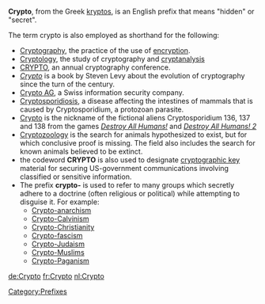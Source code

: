 {{Wiktionarypar|Crypto|Crypto-}}
'''Crypto''', from the Greek [[kryptos]], is an English prefix that means "hidden" or "secret".

The term crypto is also employed as shorthand for the following:

*[[Cryptography]], the practice of the use of [[encryption]].
*[[Cryptology]], the study of cryptography and [[cryptanalysis]]
*[[CRYPTO (conference)|CRYPTO]], an annual cryptography conference.
*''[[Crypto: How the Code Rebels Beat the Government Saving Privacy in the Digital Age|Crypto]]'' is a book by Steven Levy about the evolution of cryptography since the turn of the century.
*[[Crypto AG]], a Swiss information security company.
*[[Cryptosporidiosis]],  a disease affecting the intestines of mammals that is caused by Cryptosporidium, a protozoan parasite.
*[[Cryptosporidium 137| Crypto]] is the nickname of the fictional aliens Cryptosporidium 136, 137 and 138 from the games ''[[Destroy All Humans!]]'' and ''[[Destroy All Humans! 2]]''
*[[Cryptozoology]] is the search for animals hypothesized to exist, but for which conclusive proof is missing. The field also includes the search for known animals believed to be extinct.
* the codeword '''CRYPTO''' is also used to designate [[key (cryptography)|cryptographic key]] material for securing  US-government communications involving classified or sensitive information.
*The prefix '''crypto-''' is used to refer to many groups which secretly adhere to a doctrine (often religious or political) while attempting to disguise it.  For example:
**[[Crypto-anarchism]]
**[[Crypto-Calvinism]]
**[[Crypto-Christianity]]
**[[Crypto-fascism]]
**[[Crypto-Judaism]]
**[[Crypto-Muslims]]
**[[Crypto-Paganism]]

[[Category:Prefixes]]

{{disambig}}

[[de:Crypto]]
[[fr:Crypto]]
[[nl:Crypto]]